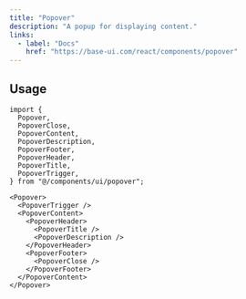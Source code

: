 ```yaml
---
title: "Popover"
description: "A popup for displaying content."
links:
  - label: "Docs"
    href: "https://base-ui.com/react/components/popover"
---
```


<Preview name="popover-demo" />

## Usage

```tsx title="Imports"
import {
  Popover,
  PopoverClose,
  PopoverContent,
  PopoverDescription,
  PopoverFooter,
  PopoverHeader,
  PopoverTitle,
  PopoverTrigger,
} from "@/components/ui/popover";
```

```tsx title="Anatomy"
<Popover>
  <PopoverTrigger />
  <PopoverContent>
    <PopoverHeader>
      <PopoverTitle />
      <PopoverDescription />
    </PopoverHeader>
    <PopoverFooter>
      <PopoverClose />
    </PopoverFooter>
  </PopoverContent>
</Popover>
```
